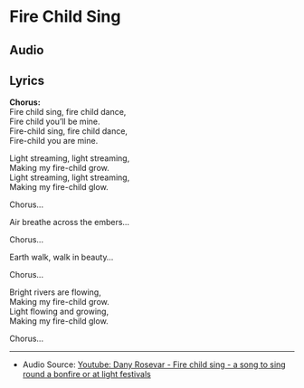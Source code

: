   
# Fire Child Sing




## Audio

<AudioComponent source="/audio/fire-child-sing.m4a"/>

  
## Lyrics

**Chorus:**  
Fire child sing, fire child dance,  
Fire child you’ll be mine.  
Fire-child sing, fire child dance,  
Fire-child you are mine.  
  
Light streaming, light streaming,  
Making my fire-child grow.  
Light streaming, light streaming,  
Making my fire-child glow.  

Chorus...  
  
Air breathe across the embers…  

Chorus...  
  
Earth walk, walk in beauty…  

Chorus... 
  
Bright rivers are flowing,  
Making my fire-child grow.  
Light flowing and growing,  
Making my fire-child glow.  

Chorus...  

----  
  
- Audio Source: [Youtube: Dany Rosevar - Fire child sing - a song to sing round a bonfire or at light festivals
](https://www.youtube.com/watch?v=iOg7iIcYqUI)   
  
